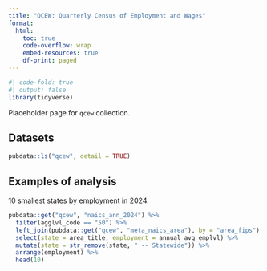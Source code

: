 ```yaml
---
title: "QCEW: Quarterly Census of Employment and Wages"
format:
  html:
    toc: true
    code-overflow: wrap
    embed-resources: true
    df-print: paged
---
```


```r
#| code-fold: true
#| output: false
library(tidyverse)
```


Placeholder page for `qcew` collection.

## Datasets

```r
pubdata::ls("qcew", detail = TRUE)
```

## Examples of analysis

10 smallest states by employment in 2024.

```r
pubdata::get("qcew", "naics_ann_2024") %>%
  filter(agglvl_code == "50") %>%
  left_join(pubdata::get("qcew", "meta_naics_area"), by = "area_fips") %>%
  select(state = area_title, employment = annual_avg_emplvl) %>%
  mutate(state = str_remove(state, " -- Statewide")) %>%
  arrange(employment) %>%
  head(10)
```

